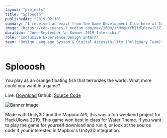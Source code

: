 ```yaml
---
layout: "projects"
title: "Splooosh"
publishedAt: "2019-02-18"
summary: "I received an email from the Game Development Club here at Iowa State about there upcoming Game Jam."
image: "https://cdn-images-1.medium.com/max/1600/1*MVqNXfbIfdlOecwil1Z1Fg.png"
duration: "June–September \n Summer 2019 Internship"
role: "Inclusive Experience Design Intern"
team: "Design Language System & Digital Accessibility (Reliquary Team)"
---
```


# Splooosh

You play as an orange floating fish that terrorizes the world. What more could you want in a game?

Live: [Download](https://drive.google.com/open?id=1iEExPSas4td9tZZaRAXCnb_01Il5pYn4)
Github: [Source Code](https://github.com/Jonathannsegal/Sploosh)

![Banner image](/static/images/splooosh.gif)

Made with Unity3D and the Mapbox API, this was a fun weekend project for HackUIowa 2019. This game won best in class for Water Theme. If you want to play the game for yourself download and run it, or look at the source code if your interested in Mapbox's Unity3D integration.
